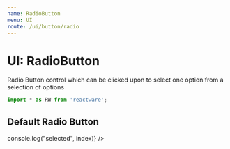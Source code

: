 ```yaml
---
name: RadioButton
menu: UI
route: /ui/button/radio
---
```



# UI: RadioButton

Radio Button control which can be clicked upon to select one option from a selection of options

```jsx
import * as RW from 'reactware';
```

## Default Radio Button

<Playground className="Rw_UI_Buttons_Radio dark_theme">
  <Rw.UI.Buttons.Radio 
    options={[
      'hey',
      'there',
      'blue',
      'cow'
    ]}
    onChange={(index) => console.log("selected", index)}
  />
</Playground>


<PropsTable of={Rw.UI.Buttons.Radio} />
